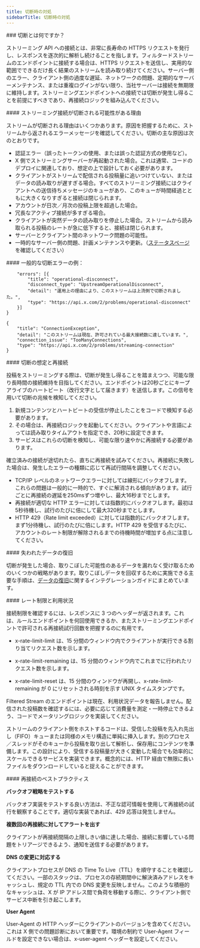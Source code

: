 ```yaml
---
title: 切断時の対処
sidebarTitle: 切断時の対処
---
```


<div id="what-is-a-disconnection">
  ### 切断とは何ですか？
</div>

ストリーミング API への接続とは、非常に長寿命の HTTPS リクエストを発行し、レスポンスを逐次的に解析し続けることを指します。フィルタードストリームのエンドポイントに接続する場合は、HTTPS リクエストを送信し、実用的な範囲でできるだけ長く結果のストリームを読み取り続けてください。サーバー側のエラー、クライアント側の過度な遅延、ネットワークの問題、定期的なサーバーメンテナンス、または重複ログインがない限り、当社サーバーは接続を無期限に維持します。ストリーミングエンドポイントへの接続では切断が発生し得ることを前提にすべきであり、再接続ロジックを組み込んでください。
 

<div id="why-a-streaming-connection-might-be-disconnected">
  #### ストリーミング接続が切断される可能性がある理由
</div>

ストリームが切断される理由はいくつかあります。原因を把握するために、ストリームから返されるエラーメッセージを確認してください。切断の主な原因は次のとおりです。

- 認証エラー（誤ったトークンの使用、または誤った認証方式の使用など）。
- X 側でストリーミングサーバーが再起動された場合。これは通常、コードのデプロイに関連しており、想定の上で設計しておく必要があります。
- クライアントがストリームで配信される投稿量に追いつけていない、またはデータの読み取りが遅すぎる場合。すべてのストリーミング接続にはクライアントへの送信待ちメッセージのキューがあり、このキューが時間経過とともに大きくなりすぎると接続は閉じられます。
- アカウントが日次／月次の投稿上限を超過した場合。
- 冗長なアクティブ接続が多すぎる場合。
- クライアントが突然データの読み取りを停止した場合。ストリームから読み取られる投稿のレートが急に低下すると、接続は閉じられます。
- サーバーとクライアント間のネットワーク問題の可能性。
- 一時的なサーバー側の問題、計画メンテナンスや更新。（[ステータスページ](https://api.twitterstat.us/)を確認してください）
   

<div id="common-disconnection-errors-include">
  #### 一般的な切断エラーの例：
</div>

```{
	"errors": [{
		"title": "operational-disconnect",
		"disconnect_type": "UpstreamOperationalDisconnect",
		"detail": "運用上の理由により、このストリームは上流側で切断されました。",
		"type": "https://api.x.com/2/problems/operational-disconnect"
	}]
}
```

```
{
	"title": "ConnectionException",
	"detail": "このストリームは現在、許可されている最大接続数に達しています。",
	"connection_issue": "TooManyConnections",
	"type": "https://api.x.com/2/problems/streaming-connection"
}
```

<div id="anticipating-disconnects-and-reconnecting">
  #### 切断の想定と再接続
</div>

投稿をストリーミングする際は、切断が発生し得ることを踏まえつつ、可能な限り長時間の接続維持を目指してください。エンドポイントは20秒ごとにキープアライブのハートビート（改行文字として届きます）を送信します。この信号を用いて切断の兆候を検知してください。

1. 新規コンテンツとハートビートの受信が停止したことをコードで検知する必要があります。
2. その場合は、再接続ロジックを起動してください。クライアントや言語によっては読み取りタイムアウトを指定でき、20秒に設定できます。
3. サービスはこれらの切断を検知し、可能な限り速やかに再接続する必要があります。

確立済みの接続が途切れたら、直ちに再接続を試みてください。再接続に失敗した場合は、発生したエラーの種類に応じて再試行間隔を調整してください。

- TCP/IP レベルのネットワークエラーに対しては線形にバックオフします。これらの問題は一般的に一時的で、すぐに解消される傾向があります。試行ごとに再接続の遅延を250msずつ増やし、最大16秒までとします。
- 再接続が適切な HTTP エラーに対しては指数的にバックオフします。最初は5秒待機し、試行のたびに倍にして最大320秒までとします。
- HTTP 429（Rate limit exceeded）に対しては指数的にバックオフします。まず1分待機し、試行のたびに倍にします。HTTP 429 を受信するたびに、アカウントのレート制限が解除されるまでの待機時間が増加する点に注意してください。
   

<div id="recovering-lost-data">
  #### 失われたデータの復旧
</div>

切断が発生した場合、取りこぼした可能性のあるデータを漏れなく受け取るためのいくつかの戦略があります。取りこぼしデータを回収するために実施できる主要な手順は、[データの復旧](/ja/x-api/posts/filtered-stream/integrate/recovery-and-redundancy-features)に関するインテグレーションガイドにまとめています。 
 

<div id="rate-limits-and-usage">
  #### レート制限と利用状況
</div>

接続制限を確認するには、レスポンスに 3 つのヘッダーが返されます。これは、ルールエンドポイントを何回使用できるか、またストリーミングエンドポイントで許可される再接続試行回数を把握するのに有用です。

- x-rate-limit-limit は、15 分間のウィンドウ内でクライアントが実行できる割り当てリクエスト数を示します。

- x-rate-limit-remaining は、15 分間のウィンドウ内でこれまでに行われたリクエスト数を示します。

- x-rate-limit-reset は、15 分間のウィンドウが再開し、x-rate-limit-remaining が 0 にリセットされる時刻を示す UNIX タイムスタンプです。

Filtered Stream のエンドポイントは現在、利用状況データを報告しません。配信された投稿数を確認するには、必要に応じて消費量を測定・一時停止できるよう、コードでメータリングロジックを実装してください。

ストリームのクライアント側をホストするコードは、受信した投稿を先入れ先出し（FIFO）キューまたは同様のメモリ構造に単純に挿入します。別のプロセス／スレッドがそのキューから投稿を取り出して解析し、保存用にコンテンツを準備します。この設計により、受信する投稿量が大きく変動した場合でも効率的にスケールできるサービスを実装できます。概念的には、HTTP 経由で無限に長いファイルをダウンロードしていると捉えることができます。

<div id="reconnection-best-practices">
  #### 再接続のベストプラクティス
</div>

**バックオフ戦略をテストする**

バックオフ実装をテストする良い方法は、不正な認可情報を使用して再接続の試行を観察することです。適切な実装であれば、429 応答は発生しません。

**複数回の再接続に対してアラートを出す**

クライアントが再接続間隔の上限しきい値に達した場合、接続に影響している問題をトリアージできるよう、通知を送信する必要があります。

**DNS の変更に対応する**

クライアントプロセスが DNS の Time To Live（TTL）を順守することを確認してください。一部のスタックは、プロセスの存続期間中に解決済みアドレスをキャッシュし、規定の TTL 内での DNS 変更を反映しません。このような積極的なキャッシュは、X が IP アドレス間で負荷を移動する際に、クライアント側でサービス中断を引き起こします。

**User Agent**

User-Agent の HTTP ヘッダーにクライアントのバージョンを含めてください。これは X 側での問題診断において重要です。環境の制約で User-Agent フィールドを設定できない場合は、x-user-agent ヘッダーを設定してください。